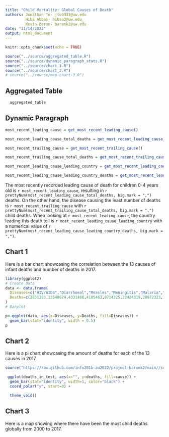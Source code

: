 ```yaml
---
title: "Child Mortality: Global Causes of Death"
authors: Jonathan To- jto9331@uw.edu
         Hiba Abbas- hibaa3@uw.edu
         Kevin Baron- baronk2@uw.edu
date: "11/14/2022"
output: html_document
---
```


```r

knitr::opts_chunk$set(echo = TRUE)
```


```r
source("../source/aggregated_table.R")
source("../source/dynamic_paragraph_stats.R")
source("../source/chart_1.R")
source("../source/chart_2.R")
# source("../source/map-chart-3.R")
```


## Aggregated Table

```r
  aggregated_table
``` 



## Dynamic Paragraph

```r

most_recent_leading_cause = get_most_recent_leading_cause()

most_recent_leading_cause_total_deaths = get_most_recent_leading_cause_total_deaths()

most_recent_trailing_cause = get_most_recent_trailing_cause()

most_recent_trailing_cause_total_deaths = get_most_recent_trailing_cause_total_deaths()

most_recent_leading_cause_leading_country = get_most_recent_leading_cause_leading_country()

most_recent_leading_cause_leading_country_deaths = get_most_recent_leading_cause_leading_country_deaths()

```

The most recently recorded leading cause of death for children 0-4 years old is 
`r most_recent_leading_cause`, resulting in `r prettyNum(most_recent_leading_cause_total_deaths, big.mark = ",")` deaths. On the other hand, the disease causing the least number of deaths is `r most_recent_trailing_cause` with `r prettyNum(most_recent_trailing_cause_total_deaths, big.mark = ",")` child deaths. When looking at `r most_recent_leading_cause`, the country leading this death toll is `r most_recent_leading_cause_leading_country` with a numerical value of `r prettyNum(most_recent_leading_cause_leading_country_deaths, big.mark = ",")`.


## Chart 1

Here is a bar chart showcasing the correlation between the 13 causes of infant deaths and number of deaths in 2017.


```r
library(ggplot2)
# Create data
data <- data.frame(
  Diseases=c("HIV/AIDS","Diarrhoeal","Measles","Meningitis","Malaria","Respiratory","Prematurity","Birth Asphyxia","Sepsis","Nutritional","Congenital","Other diseases","Injuries") ,  
  Deaths=c(2951383,13548674,4331460,4185463,8714325,22424319,20972323,15838560,7699710,11486173,9430762,5214289,6923513)
)
# Barplot

p<-ggplot(data, aes(x=Diseases, y=Deaths, fill=Diseases)) +
  geom_bar(stat="identity", width = 0.5) 
p
```


## Chart 2

Here is a pi chart showcasing the amount of deaths for each of the 13 causes in 2017.

```r
source("https://raw.github.com/info201b-au2022/project-baronk2/main//source/chart_2.R")

 ggplot(deaths_in_test, aes(x="", y=deaths, fill=cause)) +
  geom_bar(stat="identity", width=1, color="black") +
  coord_polar("y", start=0) +

  theme_void()

```


## Chart 3

Here is a map showing where there have been the most child deaths globally from
2000 to 2017.

<!-- ```{r map, echo=FALSE, message=FALSE} -->
<!-- get_deaths_map() -->
<!-- get_deaths_map_paragraph() -->
<!-- ``` -->

